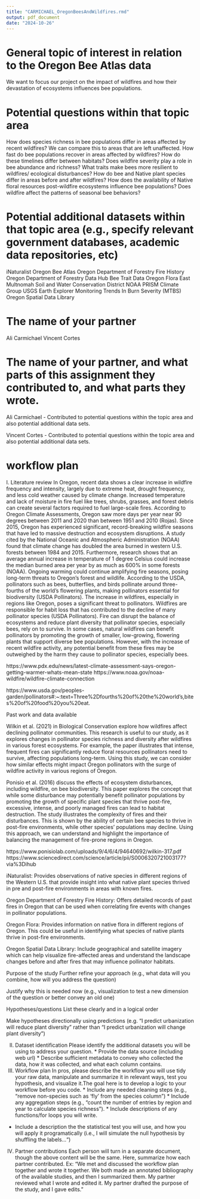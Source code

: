 ```yaml
---
title: "CARMICHAEL_OregonBeesAndWildfires.rmd"
output: pdf_document
date: "2024-10-26"
---
```


# General topic of interest in relation to the Oregon Bee Atlas data 
We want to focus our project on the impact of wildfires and how their devastation of ecosystems influences bee populations.

# Potential questions within that topic area
How does species richness in bee populations differ in areas affected by recent wildfires? We can compare this to areas that are left unaffected.
How fast do bee populations recover in areas affected by wildfires? How do these timelines differ between habitats?
Does wildfire severity play a role in bee abundance and richness?
What traits make bees more resilient to wildfires/ ecological disturbances?
How do bee and Native plant species differ in areas before and after wildfires?
How does the availability of Native floral resources post-wildfire ecosystems influence bee populations?
Does wildfire affect the patterns of seasonal bee behaviors? 

# Potential additional datasets within that topic area (e.g., specify relevant government databases, academic data repositories, etc)

iNaturalist
Oregon Bee Atlas
Oregon Department of Forestry Fire History
Oregon Department of Forestry Data Hub
Bee Trait Data
Oregon Flora
East Multnomah Soil and Water Conservation District
NOAA
PRISM Climate Group
USGS Earth Explorer
Monitoring Trends In Burn Severity (MTBS)
Oregon Spatial Data Library

# The name of your partner 
Ali Carmichael
Vincent Cortes

# The name of your partner, and what parts of this assignment they contributed to, and what parts they wrote. 

Ali Carmichael - Contributed to potential questions within the topic area and also potential additional data sets.

Vincent Cortes - Contributed to potential questions within the topic area and also potential additional data sets. 

# workflow plan
I. Literature review
In Oregon, recent data shows a clear increase in wildfire frequency and intensity, largely due to extreme heat, drought frequency, and less cold weather caused by climate change. Increased temperature and lack of moisture in fire fuel like trees, shrubs, grasses, and forest debris can create several factors required to fuel large-scale fires. According to Oregon Climate Assessments, Oregon saw more days per year near 90 degrees between 2011 and 2020 than between 1951 and 2010 (Rojas). Since 2015, Oregon has experienced significant, record-breaking wildfire seasons that have led to massive destruction and ecosystem disruptions. A study cited by the National Oceanic and Atmospheric Administration (NOAA) found that climate change has doubled the area burned in western U.S. forests between 1984 and 2015. Furthermore, research shows that an average annual increase in temperature of 1 degree Celsius could increase the median burned area per year by as much as 600% in some forests (NOAA). Ongoing warming could continue amplifying fire seasons, posing long-term threats to Oregon’s forest and wildlife. 
According to the USDA, pollinators such as bees, butterflies, and birds pollinate around three-fourths of the world’s flowering plants, making pollinators essential for biodiversity (USDA Pollinators). The increase in wildfires, especially in regions like Oregon, poses a significant threat to pollinators. Wildfires are responsible for habit loss that has contributed to the decline of many pollinator species (USDA Pollinators). Fire can disrupt the balance of ecosystems and reduce plant diversity that pollinator species, especially bees, rely on to survive. In some cases, natural wildfires can benefit pollinators by promoting the growth of smaller, low-growing, flowering plants that support diverse bee populations. However, with the increase of recent wildfire activity, any potential benefit from these fires may be outweighed by the harm they cause to pollinator species, especially bees. 

https://www.pdx.edu/news/latest-climate-assessment-says-oregon-getting-warmer-whats-mean-state
https://www.noaa.gov/noaa-wildfire/wildfire-climate-connection

https://www.usda.gov/peoples-garden/pollinators#:~:text=Three%2Dfourths%20of%20the%20world's,bites%20of%20food%20you%20eat.

Past work and data available

Wilkin et al. (2021) in Biological Conservation explore how wildfires affect declining pollinator communities. This research is useful to our study, as it explores changes in pollinator species richness and diversity after wildfires in various forest ecosystems. For example, the paper illustrates that intense, frequent fires can significantly reduce floral resources pollinators need to survive, affecting populations long-term. Using this study, we can consider how similar effects might impact Oregon pollinators with the surge of wildfire activity in various regions of Oregon.

Ponisio et al. (2016) discuss the effects of ecosystem disturbances, including wildfire, on bee biodiversity. This paper explores the concept that while some disturbance may potentially benefit pollinator populations by promoting the growth of specific plant species that thrive post-fire, excessive, intense, and poorly managed fires can lead to habitat destruction. The study illustrates the complexity of fires and their disturbances. This is shown by the ability of certain bee species to thrive in post-fire environments, while other species’ populations may decline. Using this approach, we can understand and highlight the importance of balancing the management of fire-prone regions in Oregon.

https://www.ponisiolab.com/uploads/9/4/6/4/94640692/wilkin-317.pdf
https://www.sciencedirect.com/science/article/pii/S0006320721003177?via%3Dihub

iNaturalist: Provides observations of native species in different regions of the Western U.S. that provide insight into what native plant species thrived in pre and post-fire environments in areas with known fires. 

Oregon Department of Forestry Fire History: Offers detailed records of past fires in Oregon that can be used when correlating fire events with changes in pollinator populations. 

Oregon Flora: Provides information on native flora in different regions of Oregon. This could be useful in identifying what species of native plants thrive in post-fire environments.

Oregon Spatial Data Library: Include geographical and satellite imagery which can help visualize fire-affected areas and understand the landscape changes before and after fires that may influence pollinator habitats.

Purpose of the study
Further refine your approach (e.g., what data will you combine, how will you address the question)


Justify why this is needed now (e.g., visualization to test a new dimension of the question or better convey an old one)

Hypotheses/questions
List these clearly and in a logical order


Make hypotheses directionally using predictions (e.g. “I predict urbanization will reduce plant diversity” rather than “I predict urbanization will change plant diversity”)

II. Dataset identification
Please identify the additional datasets you will be using to address your question. * Provide the data source (including web url) * Describe sufficient metadata to convey who collected the data, how it was collected, and what each column contains.
III. Workflow plan
In pros, please describe the workflow you will use tidy your raw data, manipulate and summarize it in relevant ways, test you hypothesis, and visualize it.The goal here is to develop a logic to your workflow before you code. * Include any needed cleaning steps (e.g., “remove non-species such as ‘fly’ from the species column”) * Include any aggregation steps (e.g., “count the number of entries by region and year to calculate species richness”). * Include descriptions of any functions/for loops you will write.
* Include a description the the statistical test you will use, and how you will apply it programatically (i.e., I will simulate the null hypothesis by shuffling the labels…“)
 
IV. Partner contributions
Each person will turn in a separate document, though the above content will be the same. Here, summarize how each partner contributed. Ex: "We met and discussed the workflow plan together and wrote it together. We both made an annotated bibliography of the available studies, and then I summarized them. My partner reviewed what I wrote and edited it. My partner drafted the purpose of the study, and I gave edits."
